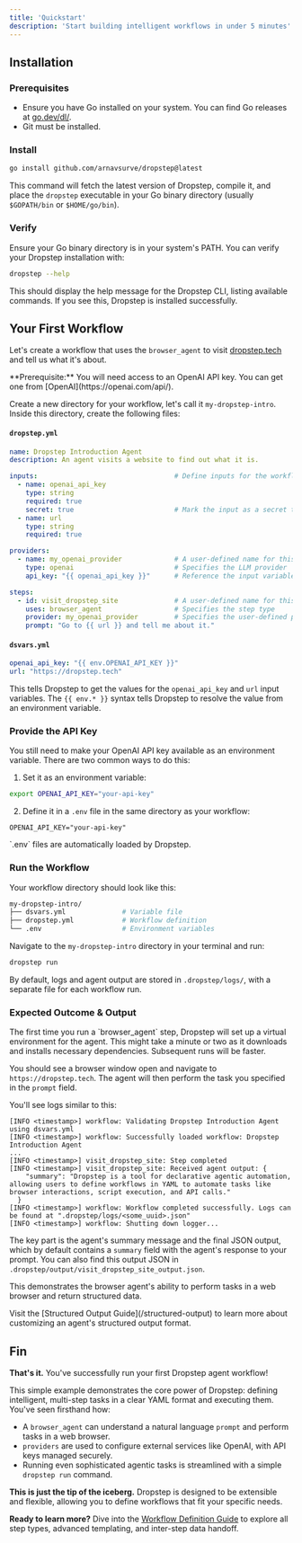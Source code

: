 ```yaml
---
title: 'Quickstart'
description: 'Start building intelligent workflows in under 5 minutes'
---
```


## Installation

### Prerequisites

- Ensure you have Go installed on your system. You can find Go releases at [go.dev/dl/](https://go.dev/dl/).
- Git must be installed.

### Install

```bash icon="terminal"
go install github.com/arnavsurve/dropstep@latest
```

This command will fetch the latest version of Dropstep, compile it, and place the `dropstep` executable in your Go binary directory (usually `$GOPATH/bin` or `$HOME/go/bin`).

### Verify

Ensure your Go binary directory is in your system's PATH. You can verify your Dropstep installation with:

```bash icon="terminal"
dropstep --help
```

This should display the help message for the Dropstep CLI, listing available commands. If you see this, Dropstep is installed successfully.


## Your First Workflow

Let's create a workflow that uses the `browser_agent` to visit [dropstep.tech](https://dropstep.tech) and tell us what it's about.

<Note>
  **Prerequisite:** You will need access to an OpenAI API key. You can get one from [OpenAI](https://openai.com/api/).
</Note>

Create a new directory for your workflow, let's call it `my-dropstep-intro`. Inside this directory, create the following files:


#### `dropstep.yml`

```yaml dropstep.yml icon="file-code"
name: Dropstep Introduction Agent
description: An agent visits a website to find out what it is.

inputs:                                  # Define inputs for the workflow
  - name: openai_api_key
    type: string
    required: true
    secret: true                         # Mark the input as a secret to prevent it from being logged
  - name: url
    type: string
    required: true

providers:
  - name: my_openai_provider             # A user-defined name for this provider config
    type: openai                         # Specifies the LLM provider
    api_key: "{{ openai_api_key }}"      # Reference the input variable defined above

steps:
  - id: visit_dropstep_site              # A user-defined name for this step
    uses: browser_agent                  # Specifies the step type
    provider: my_openai_provider         # Specifies the user-defined provider to use
    prompt: "Go to {{ url }} and tell me about it."
```

#### `dsvars.yml`

```yaml dsvars.yml icon="file-code"
openai_api_key: "{{ env.OPENAI_API_KEY }}"
url: "https://dropstep.tech"
```

This tells Dropstep to get the values for the `openai_api_key` and `url` input variables. The `{{ env.* }}` syntax tells Dropstep to resolve the value from an environment variable.

### Provide the API Key

You still need to make your OpenAI API key available as an environment variable. There are two common ways to do this:

1. Set it as an environment variable:

```bash icon="terminal"
export OPENAI_API_KEY="your-api-key"
```

2. Define it in a `.env` file in the same directory as your workflow:

```env .env icon="file-code"
OPENAI_API_KEY="your-api-key"
```

<Info>
`.env` files are automatically loaded by Dropstep.
</Info>

### Run the Workflow

Your workflow directory should look like this:

```bash
my-dropstep-intro/
├── dsvars.yml              # Variable file
├── dropstep.yml            # Workflow definition
└── .env                    # Environment variables
```

Navigate to the `my-dropstep-intro` directory in your terminal and run:

```bash icon="terminal"
dropstep run
```

By default, logs and agent output are stored in `.dropstep/logs/`, with a separate file for each workflow run.

### Expected Outcome & Output

<Info>
The first time you run a `browser_agent` step, Dropstep will set up a virtual environment for the agent. This might take a minute or two as it downloads and installs necessary dependencies. Subsequent runs will be faster.
</Info>

You should see a browser window open and navigate to `https://dropstep.tech`. The agent will then perform the task you specified in the `prompt` field.

You'll see logs similar to this:

```text icon="terminal"
[INFO <timestamp>] workflow: Validating Dropstep Introduction Agent using dsvars.yml
[INFO <timestamp>] workflow: Successfully loaded workflow: Dropstep Introduction Agent
...
[INFO <timestamp>] visit_dropstep_site: Step completed
[INFO <timestamp>] visit_dropstep_site: Received agent output: {
    "summary": "Dropstep is a tool for declarative agentic automation, allowing users to define workflows in YAML to automate tasks like browser interactions, script execution, and API calls."
  }
[INFO <timestamp>] workflow: Workflow completed successfully. Logs can be found at ".dropstep/logs/<some_uuid>.json"
[INFO <timestamp>] workflow: Shutting down logger...
```

The key part is the agent's summary message and the final JSON output, which by default contains a `summary` field with the agent's response to your prompt. You can also find this output JSON in `.dropstep/output/visit_dropstep_site_output.json`. 

This demonstrates the browser agent's ability to perform tasks in a web browser and return structured data.

<Info>
Visit the [Structured Output Guide](/structured-output) to learn more about customizing an agent's structured output format.
</Info>

## Fin

**That's it.** You've successfully run your first Dropstep agent workflow!

This simple example demonstrates the core power of Dropstep: defining intelligent, multi-step tasks in a clear YAML format and executing them. You've seen firsthand how:

- A `browser_agent` can understand a natural language `prompt` and perform tasks in a web browser.
- `providers` are used to configure external services like OpenAI, with API keys managed securely.
- Running even sophisticated agentic tasks is streamlined with a simple `dropstep run` command.

**This is just the tip of the iceberg.** Dropstep is designed to be extensible and flexible, allowing you to define workflows that fit your specific needs. 

**Ready to learn more?** Dive into the [Workflow Definition Guide](/workflow-definition) to explore all step types, advanced templating, and inter-step data handoff.
